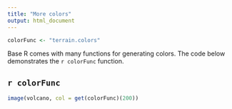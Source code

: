```yaml
---
title: "More colors"
output: html_document
---
```


```r
colorFunc <- "terrain.colors"
```

Base R comes with many functions for generating colors. The code 
below demonstrates the `r colorFunc` function. 

## `r colorFunc`

```r
image(volcano, col = get(colorFunc)(200))
```

